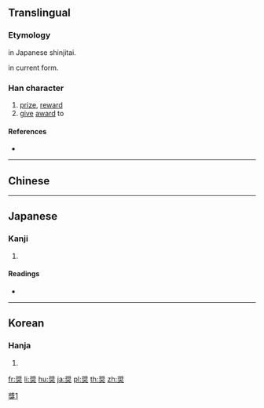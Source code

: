 {{also|奬}}
==Translingual==
{{ja-forms|奨|[[奖]]|[[獎]]}}

===Etymology===
{{Han simp|獎|f=將|t=将|f2=犬|t2=大}} in Japanese shinjitai.

{{Han compound|大|将|ls=psc|c1=s|c2=p}} in current form.

===Han character===
{{Han char|rn=37|rad=大|as=10|sn=13|four=|canj=LIK|ids=⿱将大}}

# [[prize]], [[reward]]
# [[give]] [[award]] to

====References====
* {{Han ref|kx=0253.211|dkj=05990|dj=0515.180|hdz=10547.040|uh=5968|ud=22888}}

----

==Chinese==
{{zh-see|獎|v}}

----

==Japanese==

===Kanji===
{{ja-kanji|grade=c|rs=大10|style=s|kyu=獎}}

# {{defn|lang=ja|sort=大10}}

====Readings====
* {{ja-readings|goon=[[そう]] (sō) {{non-joyo-reading}}|kanon=[[しょう]] (shō)|kun=[[すすめる]] (susumeru)}}

----

==Korean==

===Hanja===
{{ko-hanja|hangeul=[[장]]|rv=jang|mr=chang}}

# {{defn|lang=ko|sort=大10}}

[[Category:CJKV characters simplified differently in Japan and China|獎1]]

[[fr:奨]]
[[li:奨]]
[[hu:奨]]
[[ja:奨]]
[[pl:奨]]
[[th:奨]]
[[zh:奨]]